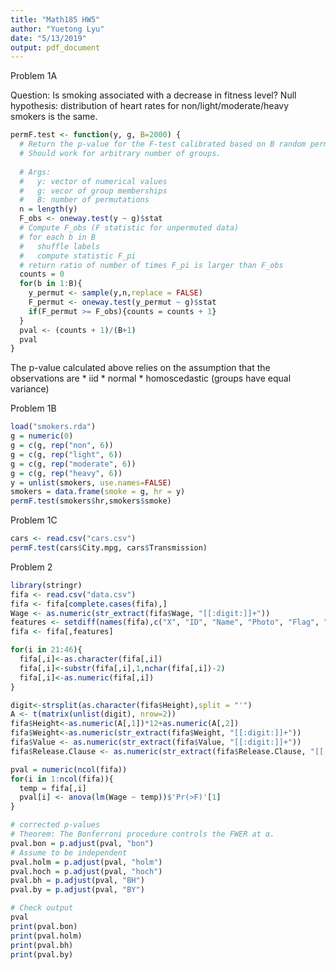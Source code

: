 ```yaml
---
title: "Math185 HW5"
author: "Yuetong Lyu"
date: "5/13/2019"
output: pdf_document
---
```


Problem 1A

Question: Is smoking associated with a decrease in fitness level?
Null hypothesis: distribution of heart rates for non/light/moderate/heavy smokers is the same.
```r
permF.test <- function(y, g, B=2000) {
  # Return the p-value for the F-test calibrated based on B random permutations
  # Should work for arbitrary number of groups.
  
  # Args:
  #   y: vector of numerical values
  #   g: vecor of group memberships
  #   B: number of permutations
  n = length(y)
  F_obs <- oneway.test(y ~ g)$stat
  # Compute F_obs (F statistic for unpermuted data)  
  # for each b in B
  #   shuffle labels
  #   compute statistic F_pi
  # return ratio of number of times F_pi is larger than F_obs
  counts = 0
  for(b in 1:B){
    y_permut <- sample(y,n,replace = FALSE)
    F_permut <- oneway.test(y_permut ~ g)$stat
    if(F_permut >= F_obs){counts = counts + 1}
  }
  pval <- (counts + 1)/(B+1)
  pval
}
```
The p-value calculated above relies on the assumption that the observations are
* iid
* normal
* homoscedastic (groups have equal variance)

Problem 1B
```r
load("smokers.rda")
g = numeric(0)
g = c(g, rep("non", 6))
g = c(g, rep("light", 6))
g = c(g, rep("moderate", 6))
g = c(g, rep("heavy", 6))
y = unlist(smokers, use.names=FALSE)
smokers = data.frame(smoke = g, hr = y)
permF.test(smokers$hr,smokers$smoke)
```

Problem 1C
```r
cars <- read.csv("cars.csv")
permF.test(cars$City.mpg, cars$Transmission)
```

Problem 2
```r
library(stringr)
fifa <- read.csv("data.csv")
fifa <- fifa[complete.cases(fifa),]
Wage <- as.numeric(str_extract(fifa$Wage, "[[:digit:]]+"))
features <- setdiff(names(fifa),c("X", "ID", "Name", "Photo", "Flag", "Wage", "Club.Logo", "Loaned.Form","Joined"))
fifa <- fifa[,features]

for(i in 21:46){
  fifa[,i]<-as.character(fifa[,i])
  fifa[,i]<-substr(fifa[,i],1,nchar(fifa[,i])-2)
  fifa[,i]<-as.numeric(fifa[,i])
}

digit<-strsplit(as.character(fifa$Height),split = "'")
A <- t(matrix(unlist(digit), nrow=2))
fifa$Height<-as.numeric(A[,1])*12+as.numeric(A[,2])
fifa$Weight<-as.numeric(str_extract(fifa$Weight, "[[:digit:]]+"))
fifa$Value <- as.numeric(str_extract(fifa$Value, "[[:digit:]]+"))
fifa$Release.Clause <- as.numeric(str_extract(fifa$Release.Clause, "[[:digit:]]+"))

pval = numeric(ncol(fifa))
for(i in 1:ncol(fifa)){
  temp = fifa[,i]
  pval[i] <- anova(lm(Wage ~ temp))$'Pr(>F)'[1]
}

# corrected p-values
# Theorem: The Bonferroni procedure controls the FWER at α.
pval.bon = p.adjust(pval, "bon") 
# Assume to be independent
pval.holm = p.adjust(pval, "holm")
pval.hoch = p.adjust(pval, "hoch") 
pval.bh = p.adjust(pval, "BH")
pval.by = p.adjust(pval, "BY")

# Check output
pval
print(pval.bon)
print(pval.holm)
print(pval.bh)
print(pval.by)
```
